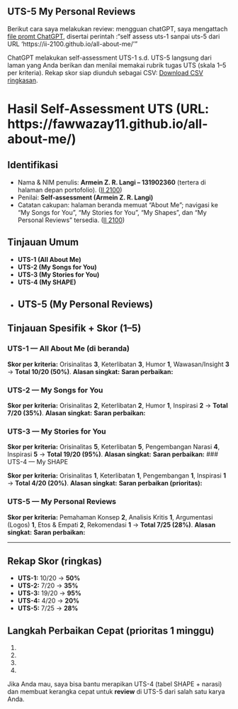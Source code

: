 ## UTS-5 My Personal Reviews
Berikut cara saya melakukan review: mengguan chatGPT, saya mengattach [file promt ChatGPT](skor_uts.pdf), disertai perintah :"self assess uts-1 sanpai uts-5 dari URL 'https://ii-2100.github.io/all-about-me/'"  

ChatGPT melakukan self-assessment UTS-1 s.d. UTS-5 langsung dari laman yang Anda berikan dan menilai memakai rubrik tugas UTS (skala 1–5 per kriteria). Rekap skor siap diunduh sebagai CSV: [Download CSV ringkasan](sandbox:/mnt/data/UTS_self_assessment.csv).

# Hasil Self-Assessment UTS (URL: https://fawwazay11.github.io/all-about-me/)

## Identifikasi

* Nama & NIM penulis: **Armein Z. R. Langi – 131902360** (tertera di halaman depan portofolio). ([II 2100][1])
* Penilai: **Self-assessment (Armein Z. R. Langi)**
* Catatan cakupan: halaman beranda memuat “About Me”; navigasi ke “My Songs for You”, “My Stories for You”, “My Shapes”, dan “My Personal Reviews” tersedia. ([II 2100][1])

## Tinjauan Umum

* **UTS-1 (All About Me)** 
* **UTS-2 (My Songs for You)**
* **UTS-3 (My Stories for You)** 
* **UTS-4 (My SHAPE)** 
* **UTS-5 (My Personal Reviews)** 
---

## Tinjauan Spesifik + Skor (1–5)

### UTS-1 — All About Me (di beranda)

**Skor per kriteria:** Orisinalitas **3**, Keterlibatan **3**, Humor **1**, Wawasan/Insight **3** → **Total 10/20 (50%)**.
**Alasan singkat:** 
**Saran perbaikan:** 

### UTS-2 — My Songs for You

**Skor per kriteria:** Orisinalitas **2**, Keterlibatan **2**, Humor **1**, Inspirasi **2** → **Total 7/20 (35%)**.
**Alasan singkat:** 
**Saran perbaikan:** 

### UTS-3 — My Stories for You

**Skor per kriteria:** Orisinalitas **5**, Keterlibatan **5**, Pengembangan Narasi **4**, Inspirasi **5** → **Total 19/20 (95%)**.
**Alasan singkat:** 
**Saran perbaikan:** 
### UTS-4 — My SHAPE

**Skor per kriteria:** Orisinalitas **1**, Keterlibatan **1**, Pengembangan **1**, Inspirasi **1** → **Total 4/20 (20%)**.
**Alasan singkat:** 
**Saran perbaikan (prioritas):**


### UTS-5 — My Personal Reviews

**Skor per kriteria:** Pemahaman Konsep **2**, Analisis Kritis **1**, Argumentasi (Logos) **1**, Etos & Empati **2**, Rekomendasi **1** → **Total 7/25 (28%)**.
**Alasan singkat:** 
**Saran perbaikan:**

---

## Rekap Skor (ringkas)

* **UTS-1:** 10/20 → **50%**
* **UTS-2:** 7/20 → **35%**
* **UTS-3:** 19/20 → **95%**
* **UTS-4:** 4/20 → **20%**
* **UTS-5:** 7/25 → **28%**


## Langkah Perbaikan Cepat (prioritas 1 minggu)

1. 
2. 
3. 
4. 

Jika Anda mau, saya bisa bantu merapikan UTS-4 (tabel SHAPE + narasi) dan membuat kerangka cepat untuk **review** di UTS-5 dari salah satu karya Anda.

[1]: https://ii-2100.github.io/all-about-me/ "Armein Z. R. Langi"
[2]: https://ii-2100.github.io/all-about-me/My_Song_for_You/index.html "2  My Songs for You – Armein Z. R. Langi"
[3]: https://ii-2100.github.io/all-about-me/My_Stories_for_You/index.html "3  My Stories for You – Armein Z. R. Langi"
[4]: https://ii-2100.github.io/all-about-me/My_Shapes/index.html "4  My Shapes – Armein Z. R. Langi"
[5]: https://ii-2100.github.io/all-about-me/My_Personal_Reviews/index.html "5  My Personal Reviews – Armein Z. R. Langi"

